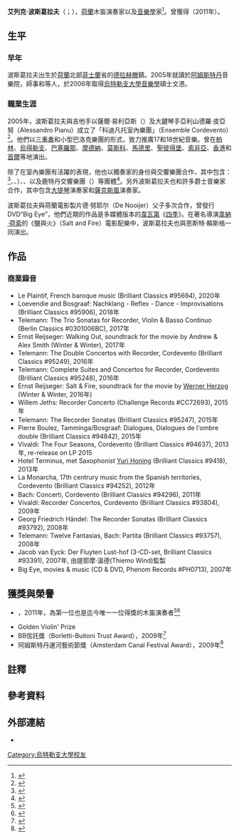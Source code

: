 {{expand language|1=en|page=|time=2019-08-30T20:05:40+00:00}}
{{Infobox person
| name        = 波斯葛拉夫
| image       = Kaspar4.jpg 
| alt         = 
| caption     = 
| birth_name  = Erik Bosgraaf
| birth_date  = {{Birth date and age|1980|05|09}}
| birth_place = [[荷蘭|荷蘭]][[德拉赫滕|德拉赫滕]]
| death_date  = <!-- {{Death date and age|YYYY|MM|DD|YYYY|MM|DD}} (death date then birth date) -->
| death_place = 
| nationality = 荷蘭
| other_names = 
| occupation  = 音樂家，音樂學家，木笛演奏家
| known_for   = 
}}

'''艾列克·波斯葛拉夫'''（{{lang-nl|Erik Bosgraaf}}；{{bd|1980年|5月9日||}}），[[荷蘭|荷蘭]]木笛演奏家以及[[音樂學|音樂學]]家<ref name="thsh.co.uk">{{cite web |url=http://www.thsh.co.uk/event/erik-bosgraaf/ |title=ERIK BOSGRAAF |publisher=Thsh.co.uk |accessdate=2012-03-31 |url-status=dead |archiveurl=https://web.archive.org/web/20120427081705/http://www.thsh.co.uk/event/erik-bosgraaf/ |archivedate=2012-04-27}}</ref>。曾獲得{{le|荷蘭音樂成就獎|Nederlandse Muziekprijs}}（2011年）。 

== 生平 ==
=== 早年 ===
波斯葛拉夫出生於[[荷蘭|荷蘭]]北部[[菲士蘭|菲士蘭]]省的[[德拉赫滕|德拉赫滕]]鎮。2005年就讀於[[阿姆斯特丹|阿姆斯特丹]]音樂院，師事{{le|華特·凡·豪華|Walter van Hauwe|凡·豪華}}和{{le|保羅·連豪|Paul Leenhouts|連豪}}等人，於2006年取得[[烏特勒支大學|烏特勒支大學]][[音樂學|音樂學]]碩士文憑。

=== 職業生涯 ===
2005年，波斯葛拉夫與吉他手以薩爾·易利亞斯（{{lang|en|Izhar Elias}}）及大鍵琴手亞利山德羅·皮亞努（Alessandro Pianu）成立了「科迪凡托室內樂團」（Ensemble Cordevento）{{NoteTag|團名直譯即為「弦」（corde）「管」（vento）樂團。}}<ref name="orda2012.com">{{cite web|url=http://www.orda2012.com/en/activities/concerts/|title=Erik Bosgraaf & Cordevento: Een Spaense Voys|publisher=Orda 2012.com|date=2012-05-17|accessdate=2012-03-31|archive-url=https://web.archive.org/web/20131224111748/http://www.orda2012.com/en/activities/concerts/|archive-date=2013-12-24|url-status=dead}}</ref>。他們以[[三重奏|三重奏]]和小型巴洛克樂團的形式，致力推廣17和18世紀音樂。曾在[[柏林|柏林]]、[[烏得勒支|烏得勒支]]、[[巴塞羅那|巴塞羅那]]、[[摩德納|摩德納]]、[[莫斯科|莫斯科]]、[[馬德里|馬德里]]、[[聖彼得堡|聖彼得堡]]、[[索非亞|索非亞]]、[[香港|香港]]和[[首爾|首爾]]等地演出。 

除了在室內樂團有活躍的表現，他也以獨奏家的身份與交響樂團合作，其中包含：{{le|達拉斯交響樂團|Dallas Symphony Orchestra}}<ref>{{cite web |title=Mahler's Mighty Sixth |url=https://www.dallassymphony.com/season-tickets/subscriptions/ti-classical-series/productions/mahlersmightysixth.aspx |accessdate=2012-04-14 |url-status=dead |archiveurl=https://web.archive.org/web/20121102155457/https://dallassymphony.com/season-tickets/subscriptions/ti-classical-series/productions/mahlersmightysixth.aspx |archivedate=2012-11-02 }}</ref>、{{le|荷蘭室內樂團|Netherlands Kamerorkest}}、{{le|芭蕾管弦樂團|Het Balletorkest|荷蘭交響樂團}}）、{{le|北荷蘭交響樂團|Noord Nederlands Orkest}}、{{le|荷蘭廣播室內愛樂樂團|Netherlands Radio Chamber Philharmonic}}以及鹿特丹交響樂團（{{lang|en|Sinfonia Rotterdam}}）等團體<ref>{{cite web |url=https://www.youtube.com/watch?v=NKnBuOLOnLE |title=NPS Podium Erik Bosgraaf |publisher=YouTube |date=2010-04-02 |accessdate=2014-02-11 |archive-date=2016-04-11 |archive-url=https://web.archive.org/web/20160411164236/https://www.youtube.com/watch?v=NKnBuOLOnLE |dead-url=no }}</ref>。另外波斯葛拉夫也和許多爵士音樂家合作，其中包含[[大提琴|大提琴]]演奏家{{le|恩斯特·賴斯格|Ernst Reijseger}}和[[薩克斯風|薩克斯風]]演奏家{{le|尤里·洪尼|Yuri Honing}}。 

波斯葛拉夫與荷蘭電影製片德·努耶尔（De Nooijer）父子多次合作，曾發行DVD“Big Eye”，他們近期的作品是多媒體版本的[[韋瓦第|韋瓦第]]《[[四季|四季]]》。在著名導演[[韋納·荷索|韋納·荷索]]的《鹽與火》（Salt and Fire）電影配樂中，波斯葛拉夫也與恩斯特·賴斯格一同演出。

== 作品 ==
=== 商業錄音 ===
* Le Plaintif, French baroque music (Brilliant Classics #95694), 2020年
* Loevendie and Bosgraaf: Nachklang - Reflex - Dance - Improvisations (Brilliant Classics #95906), 2018年
* Telemann: The Trio Sonatas for Recorder, Violin & Basso Continuo (Berlin Classics #0301006BC), 2017年
* Ernst Reijseger: Walking Out, soundtrack for the movie by Andrew & Alex Smith (Winter & Winter), 2017年
* Telemann: The Double Concertos with Recorder, Cordevento (Brilliant Classics #95249), 2016年
* Telemann: Complete Suites and Concertos for Recorder, Cordevento (Brilliant Classics #95248), 2016年
* Ernst Reijseger: Salt & Fire, soundtrack for the movie by [[Werner_Herzog|Werner Herzog]] (Winter & Winter, 2016年)
* Willem Jeths: Recorder Concerto (Challenge Records #CC72693), 2015年
* Telemann: The Recorder Sonatas (Brilliant Classics #95247), 2015年
* Pierre Boulez, Tamminga/Bosgraaf: Dialogues, Dialogues de l'ombre double (Brilliant Classics #94842), 2015年
* Vivaldi: The Four Seasons, Cordevento (Brilliant Classics #94637), 2013年, re-release on LP 2015
* Hotel Terminus, met Saxophonist [[Yuri_Honing|Yuri Honing]] (Brilliant Classics #9418), 2013年
* La Monarcha, 17th centrury music from the Spanish territories, Cordevento (Brilliant Classics #94252), 2012年
* Bach: Concerti, Cordevento (Brilliant Classics #94296), 2011年
* Vivaldi: Recorder Concertos, Cordevento (Brilliant Classics #93804), 2009年
* Georg Friedrich Händel: The Recorder Sonatas (Brilliant Classics #93792), 2008年
* Telemann: Twelve Fantasias, Bach: Partita (Brilliant Classics #93757), 2008年
* Jacob van Eyck: Der Fluyten Lust-hof (3-CD-set, Brilliant Classics #93391), 2007年, 由提耶摩·溫德(Thiemo Wind)監製
* Big Eye, movies & music (CD & DVD, Phenom Records #PH0713), 2007年

== 獲獎與榮譽 ==
* {{le|荷蘭音樂成就獎|Nederlandse Muziekprijs}}，2011年，為第一位也是迄今唯一一位得獎的木笛演奏者<ref name="muziekcentrumnederland.nl">{{cite news|url=http://www.muziekcentrumnederland.nl/en/classical/news/article/artikel/4199/|title=Nederlandse Muziekprijs (Dutch Music Prize)|newspaper=Muziek Centrum Nederland.nl|date=2011-05-11|accessdate=2012-04-02|archive-url=https://web.archive.org/web/20110609025430/http://www.muziekcentrumnederland.nl/en/classical/news/article/artikel/4199/|archive-date=2011-06-09|url-status=dead}}</ref><ref name="oxfordjournals.org">{{cite news|url=http://em.oxfordjournals.org/content/39/3/479.extract|archive-url=https://web.archive.org/web/20160203085956/http://em.oxfordjournals.org/content/39/3/479.extract|url-status=dead|archive-date=2016-02-03|title=News and events|newspaper=Oxford Journals.org|accessdate=2012-04-02}}</ref>
* Golden Violin' Prize{{when}}
* BB信託獎（Borletti-Buitoni Trust Award），2009年<ref>{{cite web|last=Borletti-Buitoni Trust|title=Award Winners|url=http://www.bbtrust.com/2009/awards/erik_bosgraaf.html|publisher=Bbtrust.com|accessdate=2014-02-11|archive-date=2017-12-12|archive-url=https://web.archive.org/web/20171212155957/http://www.bbtrust.com/2009/awards/erik_bosgraaf.html|dead-url=no}}</ref>
* 阿姆斯特丹運河藝術節獎（Amsterdam Canal Festival Award），2009年<ref>{{cite news|url=http://www.americanrecorder.org/membership/pubs/magazine/2010/jan10/ARjan10body.pdf|title=Professionals in the news|publisher=Americanrecorder.org|page=9|accessdate=2012-03-31|archive-url=https://web.archive.org/web/20110910191548/http://www.americanrecorder.org/membership/pubs/magazine/2010/jan10/ARjan10body.pdf|archive-date=2011-09-10|url-status=dead}}</ref>

== 註釋 ==
{{NoteFoot}}

== 參考資料 ==
{{Reflist|2}}

== 外部連結 ==
* {{官方網站|http://www.erikbosgraaf.com/}}

{{Authority control}}

{{DEFAULTSORT:Bosgraaf, Erik}}
[[Category:烏特勒支大學校友|Category:烏特勒支大學校友]]